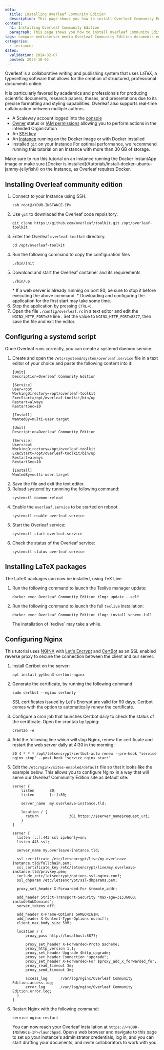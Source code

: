 ```yaml
---
meta:
  title: Installing Overleaf Community Edition
  description: This page shows you how to install Overleaf Community Edition on Ubuntu Linux
content:
  h1: Installing Overleaf Community Edition
  paragraph: This page shows you how to install Overleaf Community Edition on Ubuntu Linux
tags: compute mediaserver media Overleaf Community Edition documents editor
categories:
  - instances
dates:
  validation: 2024-02-07
  posted: 2023-10-02
---
```


Overleaf is a collaborative writing and publishing system that uses LaTeX, a typesetting software that allows for the creation of structured, professional documents online.

It is particularly favored by academics and professionals for producing scientific documents, research papers, theses, and presentations due to its precise formatting and styling capabilities. Overleaf also supports real-time collaboration between multiple authors.

<Macro id="requirements" />

- A Scaleway account logged into the [console](https://console.scaleway.com)
- [Owner](/identity-and-access-management/iam/concepts/#owner) status or [IAM permissions](/identity-and-access-management/iam/concepts/#permission) allowing you to perform actions in the intended Organization
- An [SSH key](/identity-and-access-management/organizations-and-projects/how-to/create-ssh-key/)
- An [Instance](/compute/instances/how-to/create-an-instance) running on the Docker image or with Docker installed
- Installed `git` on your Instance
    For optimal performance, we recommend running this tutorial on an Instance with more than 30 GB of storage.

<Message type="tip">
  Make sure to run this tutorial on an Instance running the Docker InstantApp image or make sure [Docker is installed](/tutorials/install-docker-ubuntu-jammy-jellyfish/) on the Instance, as Overleaf requires Docker.
</Message>

## Installing Overleaf community edition

1. Connect to your Instance using SSH.
    ```
    ssh root@<YOUR-INSTANCE-IP>
    ```
2. Use `git` to downlaoad the Overleaf code repoisitory.
    ```
    git clone https://github.com/overleaf/toolkit.git /opt/overleaf-toolkit
    ```
3. Enter the Overleaf `overleaf-toolkit` directory.
    ```
    cd /opt/overleaf-toolkit
    ```
4. Run the following command to copy the configuration files
    ```
    ./bin/init
    ```
5. Download and start the Overleaf container and its requirements
    ```
    ./bin/up
    ```
    <Message type="tip">
      * If a web server is already running on port 80, be sure to stop it before executing the above command.
      * Dowloading and configuring the application for the first start may take some time.
    </Message>
6. Stop the application by pressing `CTRL+C`.
7. Open the file `./config/overleaf.rc` in a text editor and edit the `NGINX_HTTP_PORT=80` line . Set the value to `NGINX_HTTP_PORT=8877`, then save the file and exit the editor.

## Configuring a systemd script

Once Overleaf runs correctly, you can create a systemd daemon service.

1. Create and open the `/etc/systemd/system/overleaf.service` file in a text editor of your choice and paste the following content into it:
    ```
    [Unit]
    Description=Overleaf Community Edition

    [Service]
    User=root
    WorkingDirectory=/opt/overleaf-toolkit
    ExecStart=/opt/overleaf-toolkit/bin/up
    Restart=always
    RestartSec=10

    [Install]
    WantedBy=multi-user.target

    [Unit]
    Description=Overleaf Community Edition

    [Service]
    User=root
    WorkingDirectory=/opt/overleaf-toolkit
    ExecStart=/opt/overleaf-toolkit/bin/up
    Restart=always
    RestartSec=10

    [Install]
    WantedBy=multi-user.target
    ```
2. Save the file and exit the text editor.
3. Reload systemd by runnning the following command:
    ```
    systemctl daemon-reload
    ```
4. Enable the `overleaf.service` to be started on reboot:
    ```
    systemctl enable overleaf.service
    ```
5. Start the Overleaf service:
    ```
    systemctl start overleaf.service
    ```
6. Check the status of the Overleaf service:
    ```
    systemctl status overleaf.service
    ```

## Installing LaTeX packages

The LaTeX packages can now be installed, using TeX Live.
1. Run the following command to launch the Texlive manager update:
    ```
    docker exec Overleaf Community Edition tlmgr update --self
    ```
2. Run the following command to launch the full `texlive` installation:
    ```
    docker exec Overleaf Community Edition tlmgr install scheme-full
    ```
    <Message type="note">
      The installation of `texlive` may take a while.
    </Message>

## Configuring Nginx

This tutorial uses [NGINX](https://nginx.org/en/) with [Let's Encrypt](https://letsencrypt.org/) and [CertBot](https://certbot.eff.org/) as an SSL enabled reverse proxy to secure the connection between the client and our server.

1. Install Certbot on the server:
    ```
    apt install python3-certbot-nginx
    ```
2. Generate the certificate, by running the following command:
    ```
    sudo certbot --nginx certonly
    ```

    SSL certificates issued by Let's Encrypt are valid for 90 days. Certbot comes with the option to automatically renew the certificate.
3. Configure a cron job that launches Certbot daily to check the status of the certificate. Open the crontab by typing:
    ```
    crontab -e
    ```
4. Add the following line which will stop Nginx, renew the certificate and restart the web server daily at 4:30 in the morning:
    ```
    30 4 * * * /opt/letsencrypt/certbot-auto renew --pre-hook "service nginx stop" --post-hook "service nginx start"
    ```
5.  Edit the `/etc/nginx/sites-enabled/default` file so that it looks like the example below. This allows you to configure Nginx in a way that will serve our Overleaf Community Edition site as default site:
    ```
    server {
        listen       80;
        listen       [::]:80;

        server_name  my.overleave-instance.tld;

        location / {
          return              301 https://$server_name$request_uri;
        }
    }

    server {
      listen [::]:443 ssl ipv6only=on;
      listen 443 ssl;

      server_name my.overleave-instance.tld;

      ssl_certificate /etc/letsencrypt/live/my.overleave-instance.tld/fullchain.pem;
      ssl_certificate_key /etc/letsencrypt/live/my.overleave-instance.tld/privkey.pem;
      include /etc/letsencrypt/options-ssl-nginx.conf;
      ssl_dhparam /etc/letsencrypt/ssl-dhparams.pem;

      proxy_set_header X-Forwarded-For $remote_addr;

      add_header Strict-Transport-Security "max-age=31536000; includeSubDomains";
      server_tokens off;

      add_header X-Frame-Options SAMEORIGIN;
      add_header X-Content-Type-Options nosniff;
      client_max_body_size 50M;

      location / {
          proxy_pass http://localhost:8877;

          proxy_set_header X-Forwarded-Proto $scheme;
          proxy_http_version 1.1;
          proxy_set_header Upgrade $http_upgrade;
          proxy_set_header Connection "upgrade";
          proxy_set_header X-Forwarded-For $proxy_add_x_forwarded_for;
          proxy_read_timeout 3m;
          proxy_send_timeout 3m;

          access_log      /var/log/nginx/Overleaf Community Edition.access.log;
          error_log       /var/log/nginx/Overleaf Community Edition.error.log;
      }
    }
    ```
6. Restart Nginx with the following command:
    ```
    service nginx restart
    ```
    You can now reach your Overleaf installation at `https://<YOUR-INSTANCE-IP>/launchpad`.
    Open a web browser and navigate to this page to set up your instance's administrator credentials, log in, and you can start drafting your documents, and invite collaborators to work with you.